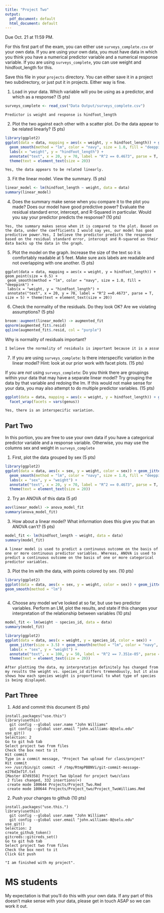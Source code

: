 ```yaml
---
title: "Project Two"
output:
  pdf_document: default
  html_document: default
---
```


Due Oct. 21 at 11:59 PM. 

For this first part of the exam, you can either use `surveys_complete.csv` or your own data. If you are using your own data, you must have data in which you think you have a numerical predictor variable and a numerical response variable. If you are using `surveys_complete`, you can use weight and hindfoot_length for this.

Save this file in your `projects` directory. You can either save it in a project two subdirectory, or just put it in projects. Either way is fine.


1) Load in your data. Which variable will you be using as a predictor, and which as a response? (5 pts)

```r
surveys_complete <- read_csv("Data Output/surveys_complete.csv")
```

```
Predictor is weight and response is hindfoot_length
```

2) Plot the two against each other with a scatter plot. Do the data appear to be related linearly? (5 pts)


```r
library(ggplot2)
ggplot(data = data, mapping = aes(x = weight, y = hindfoot_length)) + geom_point(size = 0.5) +
  geom_smooth(method = "lm", color = "navy", size = 1.0, fill = "deeppink") +
  labs(x = "weight", y = "hindfoot_length") +
  annotate("text", x = 20, y = 70, label = "R^2 == 0.4673", parse = T, size = 5) +
  theme(text = element_text(size = 20))
```

```
Yes, the data appears to be related linearly.
```


3) Fit the linear model. View the summary. (5 pts)


```r
linear_model <- lm(hindfoot_length ~ weight, data = data)
summary(linear_model)
```

4) Does the summary make sense when you compare it to the plot you made? Does our model have good predictive power? Evaluate the residual standard error, intercept, and R-Squared in particular. Would you say your predictor predicts the response?  (10 pts)


```
Yes, the summary makes sense when it is compared to the plot. Based on the data, under the coefficients I would say yes, our model has good predictive power.Yes, I believe the predictor predicts the response based on the residual standard error, intercept and R-squared as their data backs up the data in the graph.
```


5) Plot the model on the graph. Increase the size of the text so it is comfortably readable at 5 feet. Make sure axis labels are readable and not overlapping with one another. (5 pts)

```
ggplot(data = data, mapping = aes(x = weight, y = hindfoot_length)) + geom_point(size = 0.5) +
 geom_smooth(method = "lm", color = "navy", size = 1.0, fill = "deeppink") +
 labs(x = "weight, y = "hindfoot_length") +
 annotate("text", x = 20, y = 70, label = "R^2 ==0.4673", parse = T, size = 5) + theme(text = element_text(size = 20))
```


6) Check the normality of the residuals. Do they look OK? Are we violating assumptions? (5 pts)

```r

broom::augment(linear_model) -> augmented_fit
qqnorm(augmented_fit$.resid)
qqline(augmented_fit$.resid, col = "purple")
```

Why is normality of residuals important? 

```r
I believe the normality of residuals is important because it is a assumption of a linear model. Which means if the residuals are normal, the assumption is valid.
```

7) If you are using `surveys_complete`: Is there interspecific variation in the linear model? Hint: look at our prior work with facet plots. (15 pts) 

If you are *not* using  `surveys_complete`: Do you think there are groupings within your data that may have a separate linear model? Try grouping the data by that variable and redoing the lm. If this would not make sense for your data, you may also attempt to do multiple predictor variables. (15 pts)

```r
ggplot(data = data, mapping = aes(x = weight, y = hindfoot_length)) + geom_point(size = 0.5) + 
  facet_wrap(facets = vars(genus))

Yes, there is an interspecific variation.
```

## Part Two

In this portion, you are free to use your own data if you have a categorical predictor variable and a response variable. Otherwise, you may use the columns sex and weight in `surveys_complete`

1) First, plot the data grouped by sex (5 pts)

```r
library(ggplot2)
ggplot(data = data, aes(x = sex, y = weight, color = sex)) + geom_jitter(size = 0.5) +
  geom_smooth(method = "lm", color = "navy", size = 1.0, fill = "deeppink4") +
  labs(x = "sex", y = "weight") +
  annotate("text", x = 20, y = 70, label = "R^2 == 0.4673", parse = T, size = 5) +
  theme(text = element_text(size = 20))
```

2) Try an ANOVA of this data (5 pt)

```r
aov(linear_model) -> anova_model_fit
summary(anova_model_fit)
```

3) How about a linear model? What information does this give you that an ANOVA can't? (5 pts)


```r
model_fit <- lm(hindfoot_length ~ weight, data = data)
summary(model_fit)
```

```
A linear model is used to predict a continuous outcome on the basis of one or more continuous predictor variables. Whereas, ANOVA is used to predict a continuous outcome on the basis of one or more categorical predictor variables.
```

3) Plot the lm with the data, with points colored by sex. (10 pts)


```r
library(ggplot2)
ggplot(data = data, aes(x = sex, y = weight, color = sex)) + geom_jitter(size = 0.5) + 
geom_smooth(method = "lm")
  
```

4) Choose any model we've looked at so far, but use two predictor variables. Perform an LM, plot the results, and state if this changes your interpretation of the relationship between variables (10 pts)

```r
model_fit <- lm(weight ~ species_id, data = data)
summary(model_fit)
```

```r
library(ggplot2)
ggplot(data = data, aes(x = weight, y = species_id, color = sex)) +
  geom_jitter(size = 3.5) + geom_smooth(method = "lm", color = "navy", size = 1.0, fill = "deeppink4") +
  labs(x = "sex", y = "weight") +
  annotate("text", x = 100, y = 50, label = "R^2 == 7.351e-05", parse = T, size = 5) +
  theme(text = element_text(size = 20))
```

```
After plotting the data, my interpretation definitely has changed from my results the weight vs. species_id differs tremendously, but it also shows how each species weight is proportional to what type of species is being displayed.
```

## Part Three


1) Add and commit this document (5 pts)

```
install.packages("use.this")
library(usethis)
  git config --global user.name "John Williams"
  git config --global user.email "john.williams-8@selu.edu"
use_git()
Selection: 2
Go to git hub tab
Select project two from files
Check the box next to it
Hit commit
Type in a commit message, "Project Two upload for class/project"
Hit commit
>>> /usr/bin/git commit -F /tmp/RtmpPBBNVi/git-commit-message-e276d3e71f.txt
[Master 87d9358] Project Two Upload for project two/class
 2 files changed, 332 insertions(+)
 create mode 100644 Projects/Project_Two.Rmd
 create mode 100644 Projects/Project_two/Project_TwoWilliams.Rmd
```

2) Push your changes to github (10 pts)

```
install.packages("use.this.")
library(usethis)
  git config --global user.name "John Williams"
  git config --global user.email "john.williams-8@selu.edu"
use_git()
Selection: 2
create_github_token()
gitcreds::gitcreds_set()
Go to git hub tab
Select project two from files
Check the box next to it
Click Git push

"I am finished with my project".
```



# MS students

My expectation is that you'll do this with your own data. If any part of this doesn't make sense with your data, please get in touch ASAP so we can work it out.
